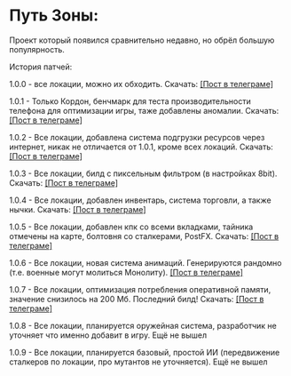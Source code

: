 # Путь Зоны:
Проект который появился сравнительно недавно, но обрёл большую популярность. 


История патчей:

1.0.0 - все локации, можно их обходить. Скачать: [[Пост в телеграме]](https://t.me/GartGame/16)

1.0.1 - Только Кордон, бенчмарк для теста производительности телефона для оптимизации игры, таже добавлены аномалии. Скачать: [[Пост в телеграме]](https://t.me/GartGame/47)

1.0.2 - Все локации, добавлена система подгрузки ресурсов через интернет, никак не отличается от 1.0.1, кроме всех локаций. Скачать: [[Пост в телеграме]](https://t.me/GartGame/48)

1.0.3 - Все локации, билд с пиксельным фильтром (в настройках 8bit). Скачать: [[Пост в телеграме]](https://t.me/GartGame/51)

1.0.4 - Все локации, добавлен инвентарь, система торговли, а также нычки. Скачать: [[Пост в телеграме]](https://t.me/GartGame/56)

1.0.5 - Все локации, добавлен кпк со всеми вкладками, тайника отмечены на карте, болтовня со сталкерами, PostFX. Скачать: [[Пост в телеграме]](https://t.me/GartGame/88?single)

1.0.6 - Все локации, новая система анимаций. Генерируются рандомно (т.е. военные могут молиться Монолиту). [[Пост в телеграме]](https://t.me/GartGame/95)

1.0.7 - Все локации, оптимизация потребления оперативной памяти, значение снизилось на 200 Мб. Последний билд! Скачать: [[Пост в телеграме]](https://t.me/GartGame/103)

1.0.8 - Все локации, планируется оружейная система, разработчик не уточняет что именно добавит в игру. Ещё не вышел

1.0.9 - Все локации, планируется базовый, простой ИИ (передвижение сталкеров по локации, про мутантов не уточняется). Ещё не вышел
